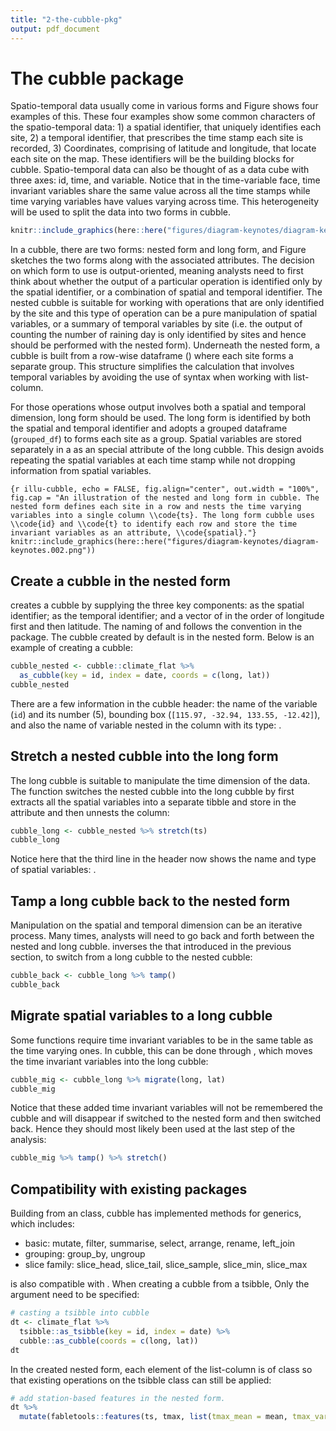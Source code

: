 ```yaml
---
title: "2-the-cubble-pkg"
output: pdf_document
---
```


# The cubble package

Spatio-temporal data usually come in various forms and Figure \ref{fig:illu-input} shows four examples of this. These four examples show some common characters of the spatio-temporal data: 1) a spatial identifier, that uniquely identifies each site, 2) a temporal identifier, that prescribes the time stamp each site is recorded, 3) Coordinates, comprising of latitude and longitude, that locate each site on the map. These identifiers will be the building blocks for cubble. Spatio-temporal data can also be thought of as a data cube with three axes: id, time, and variable. Notice that in the time-variable face, time invariant variables share the same value across all the time stamps while time varying variables have values varying across time. This heterogeneity will be used to split the data into two forms in cubble.

```r
knitr::include_graphics(here::here("figures/diagram-keynotes/diagram-keynotes.001.png"))
```

In a cubble, there are two forms: nested form and long form, and Figure \ref{fig:illu-cubble} sketches the two forms along with the associated attributes. The decision on which form to use is output-oriented, meaning analysts need to first think about whether the output of a particular operation is identified only by the spatial identifier, or a combination of spatial and temporal identifier. The nested cubble is suitable for working with operations that are only identified by the site and this type of operation can be a pure manipulation of spatial variables, or a summary of temporal variables by site (i.e. the output of counting the number of raining day is only identified by sites and hence should be performed with the nested form). Underneath the nested form, a cubble is built from a row-wise dataframe (\code{rowwise_df}) where each site forms a separate group. This structure simplifies the calculation that involves temporal variables by avoiding the use of \code{map} syntax when working with list-column.

For those operations whose output involves both a spatial and temporal dimension, long form should be used. The long form is identified by both the spatial and temporal identifier and adopts a grouped dataframe (`grouped_df`) to forms each site as a group. Spatial variables are stored separately in a \pkg{tibble} as an special attribute of the long cubble. This design avoids repeating the spatial variables at each time stamp while not dropping information from spatial variables.

```{r illu-cubble, echo = FALSE, fig.align="center", out.width = "100%", fig.cap = "An illustration of the nested and long form in cubble. The nested form defines each site in a row and nests the time varying variables into a single column \\code{ts}. The long form cubble uses \\code{id} and \\code{t} to identify each row and store the time invariant variables as an attribute, \\code{spatial}."}
knitr::include_graphics(here::here("figures/diagram-keynotes/diagram-keynotes.002.png"))
```

## Create a cubble in the nested form

\code{as_cubble()} creates a cubble by supplying the three key components: \code{key} as the spatial identifier; \code{index} as the temporal identifier; and a vector of \code{coords} in the order of longitude first and then latitude. The naming of \code{key} and \code{index} follows the convention in the \pkg{tsibble} package. The cubble created by default is in the nested form. Below is an example of creating a cubble:

```r
cubble_nested <- cubble::climate_flat %>%
  as_cubble(key = id, index = date, coords = c(long, lat))
cubble_nested
```

There are a few information in the cubble header: the name of the \code{key} variable (`id`) and its number (5), bounding box (`[115.97, -32.94, 133.55, -12.42]`), and also the name of variable nested in the \code{ts} column with its type: \code{date [date], prcp [dbl], tmax [dbl], tmin [dbl]}. 

## Stretch a nested cubble into the long form

The long cubble is suitable to manipulate the time dimension of the data. The function \code{stretch()} switches the nested cubble into the long cubble by first extracts all the spatial variables into a separate tibble and store in the \code{spatial} attribute and then unnests the \code{ts} column:

```r
cubble_long <- cubble_nested %>% stretch(ts)
cubble_long
```

Notice here that the third line in the header now shows the name and type of spatial variables: \code{lat [dbl], long [dbl], elev [dbl], name [chr], wmo_id [dbl]}.

## Tamp a long cubble back to the nested form

Manipulation on the spatial and temporal dimension can be an iterative process. Many times, analysts will need to go back and forth between the nested and long cubble. \code{tamp()} inverses the \code{stretch()} that introduced in the previous section, to switch from a long cubble to the nested cubble:

```r
cubble_back <- cubble_long %>% tamp()
cubble_back
```

## Migrate spatial variables to a long cubble

Some functions require time invariant variables to be in the same table as the time varying ones. In cubble, this can be done through \code{migrate()}, which moves the time invariant variables into the long cubble:

```r
cubble_mig <- cubble_long %>% migrate(long, lat)
cubble_mig
```

Notice that these added time invariant variables will not be remembered the cubble and will disappear if switched to the nested form and then switched back. Hence they should most likely been used at the last step of the analysis:

```r
cubble_mig %>% tamp() %>% stretch()
```

## Compatibility with existing packages

Building from an \code{tbl_df} class, cubble has implemented methods for \pkg{dplyr} generics, which includes:

  - basic: mutate, filter, summarise, select, arrange, rename, left_join
  - grouping: group_by, ungroup
  - slice family: slice_head, slice_tail, slice_sample, slice_min, slice_max

\pkg{cubble} is also compatible with \pkg{tsibble}. When creating a cubble from a tsibble, Only the \code{coords} argument need to be specified: 

```r
# casting a tsibble into cubble
dt <- climate_flat %>% 
  tsibble::as_tsibble(key = id, index = date) %>% 
  cubble::as_cubble(coords = c(long, lat))
dt
```

In the created nested form, each element of the list-column \code{ts} is of \code{tbl_ts} class so that existing operations on the tsibble class can still be applied:
  
```r
# add station-based features in the nested form.
dt %>% 
  mutate(fabletools::features(ts, tmax, list(tmax_mean = mean, tmax_var = var)))
```

